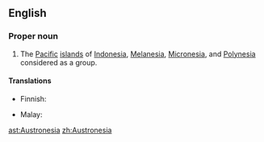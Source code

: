 ==English==

===Proper noun===
{{wikipedia}}
{{en-proper noun}}

# The [[Pacific]] [[island]]s of [[Indonesia]], [[Melanesia]], [[Micronesia]], and [[Polynesia]] considered as a group.

====Translations====
{{trans-top|group of islands}}
* Finnish: {{t|fi|Austronesia}}
{{trans-mid}}
* Malay: {{t|ms|Austronesia}}
{{trans-bottom}}

[[ast:Austronesia]]
[[zh:Austronesia]]